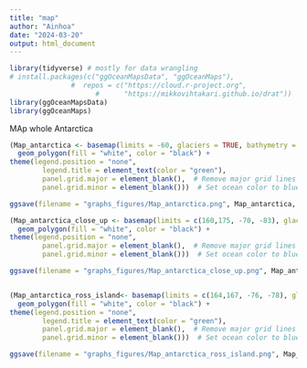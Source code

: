 ```yaml
---
title: "map"
author: "Ainhoa"
date: "2024-03-20"
output: html_document
---
```


```r
library(tidyverse) # mostly for data wrangling
# install.packages(c("ggOceanMapsData", "ggOceanMaps"), 
               #  repos = c("https://cloud.r-project.org",
                     #      "https://mikkovihtakari.github.io/drat"))
library(ggOceanMapsData)
library(ggOceanMaps)
```

MAp whole Antarctica
```r
(Map_antarctica <- basemap(limits = -60, glaciers = TRUE, bathymetry = T)+
  geom_polygon(fill = "white", color = "black") +
theme(legend.position = "none",
        legend.title = element_text(color = "green"),
        panel.grid.major = element_blank(),  # Remove major grid lines
        panel.grid.minor = element_blank()))  # Set ocean color to blue

ggsave(filename = "graphs_figures/Map_antarctica.png", Map_antarctica, width = 20,height = 20, units = "cm",device = "png")  # Save graph

```

```r


(Map_antarctica_close_up <- basemap(limits = c(160,175, -70, -83), glaciers = TRUE, bathymetry = T)+ # close up to ross sea
  geom_polygon(fill = "white", color = "black") +
theme(legend.position = "none",
        panel.grid.major = element_blank(),  # Remove major grid lines
        panel.grid.minor = element_blank()))  # Set ocean color to blue'

ggsave(filename = "graphs_figures/Map_antarctica_close_up.png", Map_antarctica_close_up, width = 20,height = 20, units = "cm",device = "png")  # Save graph


(Map_antarctica_ross_island<- basemap(limits = c(164,167, -76, -78), glaciers = TRUE, bathymetry = T)+  # close up to ross island
  geom_polygon(fill = "white", color = "black") +
theme(legend.position = "none",
        legend.title = element_text(color = "green"),
        panel.grid.major = element_blank(),  # Remove major grid lines
        panel.grid.minor = element_blank()))  # Set ocean color to blue

ggsave(filename = "graphs_figures/Map_antarctica_ross_island.png", Map_antarctica_ross_island, width = 20,height = 20, units = "cm",device = "png")  # Save graph
```

